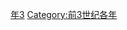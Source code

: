{{Catnav|頁面分類|历史|歷史時代|年|前3世纪各年}}

{{catmore}}
{{Commons category|203 BC}}

[[Category:前200年代|年3]]
[[Category:前3世纪各年|Category:前3世纪各年]]